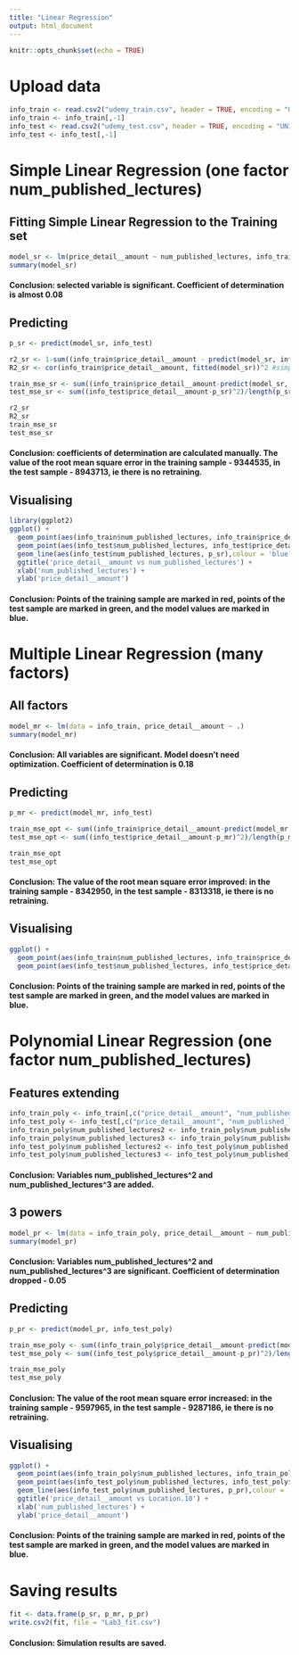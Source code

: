 ---
title: "Linear Regression"
output: html_document
---

```{r setup, include=FALSE}
knitr::opts_chunk$set(echo = TRUE)
```

# Upload data
```{r}
info_train <- read.csv2("udemy_train.csv", header = TRUE, encoding = "UNICOD")
info_train <- info_train[,-1]
info_test <- read.csv2("udemy_test.csv", header = TRUE, encoding = "UNICOD")
info_test <- info_test[,-1]
```

# Simple Linear Regression (one factor num_published_lectures)

## Fitting Simple Linear Regression to the Training set
```{r}
model_sr <- lm(price_detail__amount ~ num_published_lectures, info_train)
summary(model_sr)
```
#### Conclusion: selected variable is significant. Coefficient of determination is almost 0.08

## Predicting
```{r}
p_sr <- predict(model_sr, info_test)

r2_sr <- 1-sum((info_train$price_detail__amount - predict(model_sr, info_train))^2)/sum((info_train$price_detail__amount - mean(info_train$price_detail__amount))^2)
R2_sr <- cor(info_train$price_detail__amount, fitted(model_sr))^2 #simplier ex.

train_mse_sr <- sum((info_train$price_detail__amount-predict(model_sr, info_train))^2)/length(info_train$price_detail__amount)
test_mse_sr <- sum((info_test$price_detail__amount-p_sr)^2)/length(p_sr)

r2_sr
R2_sr
train_mse_sr
test_mse_sr
```
#### Conclusion: coefficients of determination are calculated manually. The value of the root mean square error in the training sample - 9344535, in the test sample - 8943713, ie there is no retraining.

## Visualising
```{r}
library(ggplot2)
ggplot() +
  geom_point(aes(info_train$num_published_lectures, info_train$price_detail__amount),colour = 'red') +
  geom_point(aes(info_test$num_published_lectures, info_test$price_detail__amount),colour = 'dark green') +
  geom_line(aes(info_test$num_published_lectures, p_sr),colour = 'blue') +
  ggtitle('price_detail__amount vs num_published_lectures') +
  xlab('num_published_lectures') +
  ylab('price_detail__amount')
```
#### Conclusion: Points of the training sample are marked in red, points of the test sample are marked in green, and the model values are marked in blue.

# Multiple Linear Regression (many factors)

## All factors
```{r}
model_mr <- lm(data = info_train, price_detail__amount ~ .)
summary(model_mr) 
```
#### Conclusion: All variables are significant. Model doesn't need optimization. Coefficient of determination is 0.18


## Predicting
```{r}
p_mr <- predict(model_mr, info_test)

train_mse_opt <- sum((info_train$price_detail__amount-predict(model_mr, info_train))^2)/length(info_train$price_detail__amount)
test_mse_opt <- sum((info_test$price_detail__amount-p_mr)^2)/length(p_mr)

train_mse_opt
test_mse_opt
```
#### Conclusion: The value of the root mean square error improved: in the training sample - 8342950, in the test sample - 8313318, ie there is no retraining.

## Visualising
```{r}
ggplot() +
  geom_point(aes(info_train$num_published_lectures, info_train$price_detail__amount),colour = "red") +
  geom_point(aes(info_test$num_published_lectures, info_test$price_detail__amount),colour = "dark green")+ geom_line(aes(info_test$num_published_lectures, p_mr),colour = "blue") + ggtitle("price_detail__amount vs num_published_lectures") + xlab("m2") +  ylab("price_detail__amount")
```
#### Conclusion: Points of the training sample are marked in red, points of the test sample are marked in green, and the model values are marked in blue.

# Polynomial Linear Regression (one factor num_published_lectures)

## Features extending
```{r}
info_train_poly <- info_train[,c("price_detail__amount", "num_published_lectures")]
info_test_poly <- info_test[,c("price_detail__amount", "num_published_lectures")]
info_train_poly$num_published_lectures2 <- info_train_poly$num_published_lectures^2
info_train_poly$num_published_lectures3 <- info_train_poly$num_published_lectures^3
info_test_poly$num_published_lectures2 <- info_test_poly$num_published_lectures^2
info_test_poly$num_published_lectures3 <- info_test_poly$num_published_lectures^3
```
#### Conclusion: Variables num_published_lectures^2 and num_published_lectures^3 are added.

## 3 powers
```{r}
model_pr <- lm(data = info_train_poly, price_detail__amount ~ num_published_lectures2 + num_published_lectures3)
summary(model_pr) 
```
#### Conclusion: Variables num_published_lectures^2 and num_published_lectures^3 are significant. Coefficient of determination dropped - 0.05

## Predicting
```{r}
p_pr <- predict(model_pr, info_test_poly)

train_mse_poly <- sum((info_train_poly$price_detail__amount-predict(model_pr, info_train_poly))^2)/length(info_train_poly$price_detail__amount)
test_mse_poly <- sum((info_test_poly$price_detail__amount-p_pr)^2)/length(p_pr)

train_mse_poly
test_mse_poly
```
#### Conclusion: The value of the root mean square error increased: in the training sample - 9597965, in the test sample - 9287186, ie there is no retraining.

## Visualising
```{r}
ggplot() +
  geom_point(aes(info_train_poly$num_published_lectures, info_train_poly$price_detail__amount),colour = 'red') +
  geom_point(aes(info_test_poly$num_published_lectures, info_test_poly$price_detail__amount),colour = 'dark green') +
  geom_line(aes(info_test_poly$num_published_lectures, p_pr),colour = 'blue') +
  ggtitle('price_detail__amount vs Location.10') +
  xlab('num_published_lectures') +
  ylab('price_detail__amount')
```
#### Conclusion: Points of the training sample are marked in red, points of the test sample are marked in green, and the model values are marked in blue.

# Saving results
```{r}
fit <- data.frame(p_sr, p_mr, p_pr)
write.csv2(fit, file = "Lab3_fit.csv")
```
#### Conclusion: Simulation results are saved.
